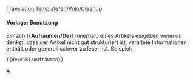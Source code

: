 <noinclude>[[Translation:Template/en/Wiki/Cleanup]]</noinclude>{{de/Manual/Ambox| Typ   = Stil
| Text  = <strong>Aufräumen</strong><br>Dieser Artikel muss aufgeräumt werden. Er ist gewachsen und unübersichtlich geworden. Improvisiere den Artikel, indem du manche Teile neuschreibst oder indem du dem Artikel eine neue Struktur gibst.
}}<includeonly>{{{1|[[Category:en/Cleanup]]}}}</includeonly><noinclude>

====Vorlage: Benutzung====

Einfach <nowiki>{{</nowiki>'''Aufräumen/De'''<nowiki>}}</nowiki> innerhalb eines Artikels eingeben wenn du denkst, dass der Artikel nicht gut strukturiert ist, veraltete Informationen enthält oder generell schwer zu lesen ist.
Beispiel:
<pre>{{de/Wiki/Aufräumen}}</pre>
{{de/Wiki/Aufräumen|1=}}

[[Category:de/Manual/Base Set/Message-Boxen|A]]
</noinclude>